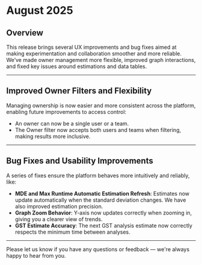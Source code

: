 # August 2025

## Overview

This release brings several UX improvements and bug fixes aimed at making experimentation and collaboration smoother and more reliable. We’ve made owner management more flexible, improved graph interactions, and fixed key issues around estimations and data tables.

---

## Improved Owner Filters and Flexibility
Managing ownership is now easier and more consistent across the platform, enabling future improvements to access control:
- An owner can now be a single user or a team.
- The Owner filter now accepts both users and teams when filtering, making results more inclusive.

---

## Bug Fixes and Usability Improvements
A series of fixes ensure the platform behaves more intuitively and reliably, like:
- **MDE and Max Runtime Automatic Estimation Refresh**: Estimates now update automatically when the standard deviation changes. We have also improved estimation precision.
- **Graph Zoom Behavior**: Y-axis now updates correctly when zooming in, giving you a clearer view of trends.
- **GST Estimate Accuracy**: The next GST analysis estimate now correctly respects the minimum time between analyses.

---

Please let us know if you have any questions or feedback — we're always happy to hear from you.